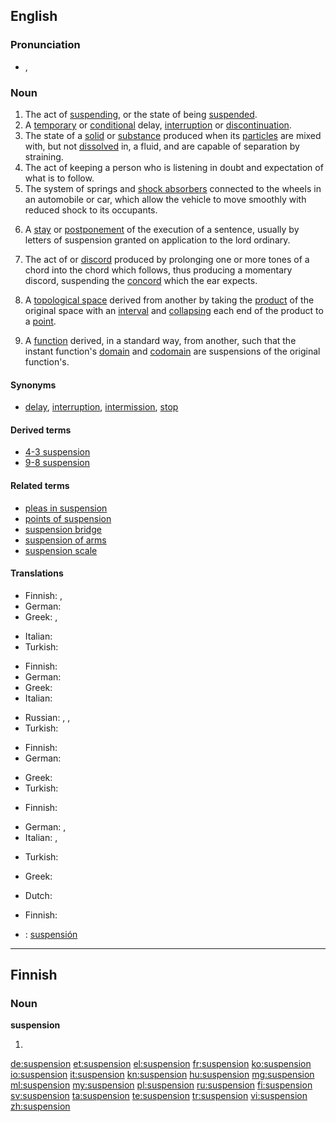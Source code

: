 {{also|Suspension}}
==English==

===Pronunciation===
* {{IPA|/səˈspɛnʃən/}}, {{X-SAMPA|/s@"spEnS@n/}}

===Noun===
{{en-noun}}

# The act of [[suspending]], or the state of being [[suspended]].
# A [[temporary]] or [[conditional]] delay, [[interruption]] or [[discontinuation]].
# The state of a [[solid]] or [[substance]] produced when its [[particle]]s are mixed with, but not [[dissolve|dissolved]] in, a fluid, and are capable of separation by straining.
# The act of keeping a person who is listening in doubt and expectation of what is to follow.
# The system of springs and [[shock absorber]]s connected to the wheels in an automobile or car, which allow the vehicle to move smoothly with reduced shock to its occupants.
# {{context|Scots Law}} A [[stay]] or [[postponement]] of the execution of a sentence, usually by letters of suspension granted on application to the lord ordinary.
# {{music}} The act of or [[discord]] produced by prolonging one or more tones of a chord into the chord which follows, thus producing a momentary discord, suspending the [[concord]] which the ear expects.
# {{topology}} A [[topological space]] derived from another by taking the [[product]] of the original space with an [[interval]] and [[collapse|collapsing]] each end of the product to a [[point]].
# {{topology}} A [[function]] derived, in a standard way, from another, such that the instant function's [[domain]] and [[codomain]] are suspensions of the original function's.

====Synonyms====
* [[delay]], [[interruption]], [[intermission]], [[stop]]

====Derived terms====
{{der-top}}
* [[4-3 suspension]]
* [[9-8 suspension]]
{{der-bottom}}

====Related terms====
{{rel-top}}
* [[pleas in suspension]]
* [[points of suspension]]
* [[suspension bridge]]
* [[suspension of arms]]
* [[suspension scale]]
{{rel-bottom}}

====Translations====
{{trans-top|act of suspending or state of being suspended}}
* Finnish: {{t-|fi|keskeytys}}, {{t-|fi|peruutus}}
* German: {{t-|de|Aussetzung|f}}
* Greek: {{t+|el|ανάρτηση|f|tr=anártisi}},  {{t+|el|κρέμασμα|n|tr=krémasma}}
{{trans-mid}}
* Italian: {{t+|it|sospensione}}
* Turkish: {{t-|tr|askıya alma}}
{{trans-bottom}}

{{trans-top|temporary or conditional delay, interruption or discontinuation}}
* Finnish: {{t-|fi|keskeytys}}
* German: {{t-|de|Aussetzung|f}}
* Greek: {{t+|el|διαθεσιμότητα|f|tr=diathesimótita}}
* Italian: {{t+|it|sospensione}}
{{trans-mid}}
* Russian: {{t+|ru|приостановление|n|tr=priostanovlénije}},  {{t+|ru|приостановка|n|tr=priostanóvka}},  {{t+|ru|прекращение|n|tr=prekraščénije}}
* Turkish: {{t+|tr|durdurma}}
{{trans-bottom}}

{{trans-top|state of a solid when mixed with, but not dissolved in a fluid}}
* Finnish: {{t+|fi|suspensio}}
* German: {{t-|de|Suspension|f}}
{{trans-mid}}
* Greek: {{t+|el|αιώρημα|n|tr=aiórima}}
* Turkish: {{t+|tr|süspansiyon}}
{{trans-bottom}}

{{trans-top|act of keeping a person listening in doubt and expectation}}
* Finnish: {{t-|fi|jännitys}}
{{trans-mid}}
{{trans-bottom}}

{{trans-top|system of springs and shock absorbers connected to the wheels in an automobile or car}}
* German: {{t-|de|Aufhängung|f}}, {{t-|de|Federung|f}}
* Italian: {{t+|it|sospensione|f}}, {{t|it|balestra|f}}
{{trans-mid}}
* Turkish: {{t+|tr|amortisör}}
{{trans-bottom}}

{{trans-top|law: stay or postponement of the execution of a sentence}}
* Greek: {{t+|el|εκκρεμότητα|f|tr=ekkremótita}}
{{trans-mid}}
{{trans-bottom}}

{{trans-top|prolonging of one or more tones of a chord into the chord which follows}}
* Dutch: {{t-|nl|voorhouding|f}}
{{trans-mid}}
* Finnish: {{t-|fi|pidätys}}
{{trans-bottom}}

{{checktrans-top}}
* {{ttbc|es}}: [[suspensión]]
{{trans-bottom}}

----

==Finnish==

===Noun===
'''suspension'''

# {{fi-form of|type=noun|case=genitive|pl=singular|suspensio}}

[[de:suspension]]
[[et:suspension]]
[[el:suspension]]
[[fr:suspension]]
[[ko:suspension]]
[[io:suspension]]
[[it:suspension]]
[[kn:suspension]]
[[hu:suspension]]
[[mg:suspension]]
[[ml:suspension]]
[[my:suspension]]
[[pl:suspension]]
[[ru:suspension]]
[[fi:suspension]]
[[sv:suspension]]
[[ta:suspension]]
[[te:suspension]]
[[tr:suspension]]
[[vi:suspension]]
[[zh:suspension]]